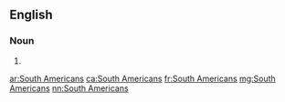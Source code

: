 ==English==

===Noun===
{{head|en|noun plural form}}

# {{plural of|South American|lang=en}}

[[ar:South Americans]]
[[ca:South Americans]]
[[fr:South Americans]]
[[mg:South Americans]]
[[nn:South Americans]]